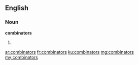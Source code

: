 ==English==

===Noun===
'''combinators'''

# {{plural of|combinator}}

[[ar:combinators]]
[[fr:combinators]]
[[ku:combinators]]
[[mg:combinators]]
[[my:combinators]]